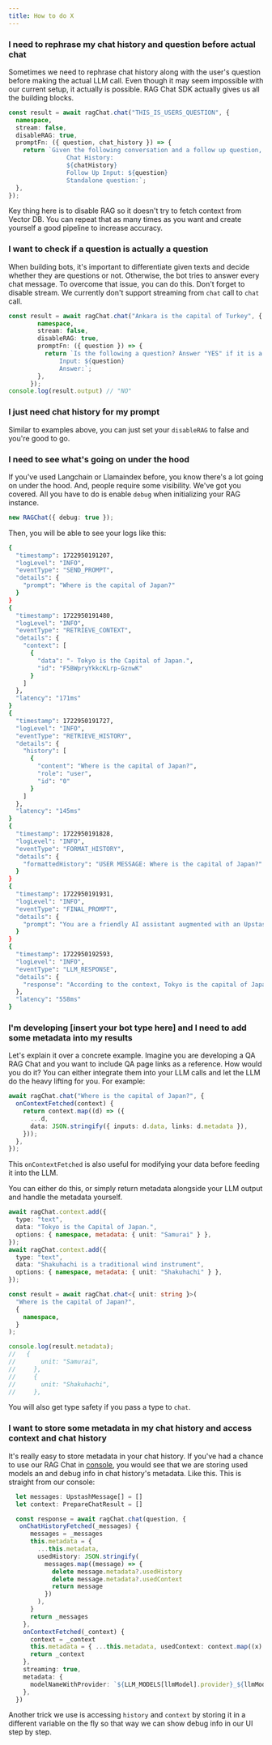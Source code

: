 ```yaml
---
title: How to do X
---
```


### I need to rephrase my chat history and question before actual chat

Sometimes we need to rephrase chat history along with the user's question before making the actual LLM call. Even though it may seem impossible with our current setup, it actually is possible. RAG Chat SDK actually gives us all the building blocks.

```ts
const result = await ragChat.chat("THIS_IS_USERS_QUESTION", {
  namespace,
  stream: false,
  disableRAG: true,
  promptFn: ({ question, chat_history }) => {
    return `Given the following conversation and a follow up question, rephrase the follow up question to be a standalone question.
                Chat History:
                ${chatHistory}
                Follow Up Input: ${question}
                Standalone question:`;
  },
});
```

Key thing here is to disable RAG so it doesn't try to fetch context from Vector DB. You can repeat that as many times as you want and create yourself a good pipeline to increase accuracy.

### I want to check if a question is actually a question

When building bots, it's important to differentiate given texts and decide whether they are questions or not. Otherwise, the bot tries to answer every chat message.
To overcome that issue, you can do this. Don't forget to disable stream. We currently don't support streaming from `chat` call to `chat` call.

```ts
const result = await ragChat.chat("Ankara is the capital of Turkey", {
        namespace,
        stream: false,
        disableRAG: true,
        promptFn: ({ question }) => {
          return `Is the following a question? Answer "YES" if it is a question and "NO" if it is not.
              Input: ${question}
              Answer:`;
        },
      });
console.log(result.output) // "NO"
```

### I just need chat history for my prompt

Similar to examples above, you can just set your `disableRAG` to false and you're good to go.

### I need to see what's going on under the hood

If you've used Langchain or Llamaindex before, you know there's a lot going on under the hood. And, people require some visibility. We've got you covered.
All you have to do is enable `debug` when initializing your RAG instance.

```ts
new RAGChat({ debug: true });
```

Then, you will be able to see your logs like this:

```sh
{
  "timestamp": 1722950191207,
  "logLevel": "INFO",
  "eventType": "SEND_PROMPT",
  "details": {
    "prompt": "Where is the capital of Japan?"
  }
}
{
  "timestamp": 1722950191480,
  "logLevel": "INFO",
  "eventType": "RETRIEVE_CONTEXT",
  "details": {
    "context": [
      {
        "data": "- Tokyo is the Capital of Japan.",
        "id": "F5BWpryYkkcKLrp-GznwK"
      }
    ]
  },
  "latency": "171ms"
}
{
  "timestamp": 1722950191727,
  "logLevel": "INFO",
  "eventType": "RETRIEVE_HISTORY",
  "details": {
    "history": [
      {
        "content": "Where is the capital of Japan?",
        "role": "user",
        "id": "0"
      }
    ]
  },
  "latency": "145ms"
}
{
  "timestamp": 1722950191828,
  "logLevel": "INFO",
  "eventType": "FORMAT_HISTORY",
  "details": {
    "formattedHistory": "USER MESSAGE: Where is the capital of Japan?"
  }
}
{
  "timestamp": 1722950191931,
  "logLevel": "INFO",
  "eventType": "FINAL_PROMPT",
  "details": {
    "prompt": "You are a friendly AI assistant augmented with an Upstash Vector Store.\n  To help you answer the questions, a context and/or chat history will be provided.\n  Answer the question at the end using only the information available in the context or chat history, either one is ok.\n\n  -------------\n  Chat history:\n  USER MESSAGE: Where is the capital of Japan?\n  -------------\n  Context:\n  - Tokyo is the Capital of Japan.\n  -------------\n\n  Question: Where is the capital of Japan?\n  Helpful answer:"
  }
}
{
  "timestamp": 1722950192593,
  "logLevel": "INFO",
  "eventType": "LLM_RESPONSE",
  "details": {
    "response": "According to the context, Tokyo is the capital of Japan!"
  },
  "latency": "558ms"
}
```

### I'm developing [insert your bot type here] and I need to add some metadata into my results

Let's explain it over a concrete example. Imagine you are developing a QA RAG Chat and you want to include QA page links as a reference. How would you do it?
You can either integrate them into your LLM calls and let the LLM do the heavy lifting for you. For example:

```ts
await ragChat.chat("Where is the capital of Japan?", {
  onContextFetched(context) {
    return context.map((d) => ({
      ...d,
      data: JSON.stringify({ inputs: d.data, links: d.metadata }),
    }));
  },
});
```

This `onContextFetched` is also useful for modifying your data before feeding it into the LLM.

You can either do this, or simply return metadata alongside your LLM output and handle the metadata yourself.

```ts
await ragChat.context.add({
  type: "text",
  data: "Tokyo is the Capital of Japan.",
  options: { namespace, metadata: { unit: "Samurai" } },
});
await ragChat.context.add({
  type: "text",
  data: "Shakuhachi is a traditional wind instrument",
  options: { namespace, metadata: { unit: "Shakuhachi" } },
});

const result = await ragChat.chat<{ unit: string }>(
  "Where is the capital of Japan?",
  {
    namespace,
  }
);

console.log(result.metadata);
//   {
//       unit: "Samurai",
//     },
//     {
//       unit: "Shakuhachi",
//     },
```
You will also get type safety if you pass a type to `chat`.


### I want to store some metadata in my chat history and access context and chat history

It's really easy to store metadata in your chat history. If you've had a chance to use our RAG Chat in [console](https://console.upstash.com/), you would see that we are storing used models an
and debug info in chat history's metadata. Like this. This is straight from our console:


```ts
  let messages: UpstashMessage[] = []
  let context: PrepareChatResult = []

  const response = await ragChat.chat(question, {
   onChatHistoryFetched(_messages) {
      messages = _messages
      this.metadata = {
        ...this.metadata,
        usedHistory: JSON.stringify(
          messages.map((message) => {
            delete message.metadata?.usedHistory
            delete message.metadata?.usedContext
            return message
          })
        ),
      }
      return _messages
    },
    onContextFetched(_context) {
      context = _context
      this.metadata = { ...this.metadata, usedContext: context.map((x) => x.data.replace("-", "")) }
      return _context
    },
    streaming: true,
    metadata: {
      modelNameWithProvider: `${LLM_MODELS[llmModel].provider}_${llmModel}`,
    },
  })
```

Another trick we use is accessing `history` and `context` by storing it in a different variable on the fly so that way we can show debug info in our UI step by step.
